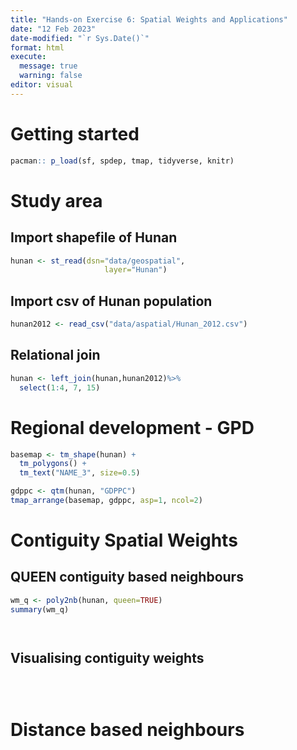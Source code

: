 ```yaml
---
title: "Hands-on Exercise 6: Spatial Weights and Applications"
date: "12 Feb 2023"
date-modified: "`r Sys.Date()`"
format: html
execute: 
  message: true
  warning: false
editor: visual
---
```


# Getting started


```r
pacman:: p_load(sf, spdep, tmap, tidyverse, knitr)
```


# Study area

## Import shapefile of Hunan
```r
hunan <- st_read(dsn="data/geospatial",
                     layer="Hunan") 
```

## Import csv of Hunan population
```r
hunan2012 <- read_csv("data/aspatial/Hunan_2012.csv")
```

## Relational join
```r
hunan <- left_join(hunan,hunan2012)%>%
  select(1:4, 7, 15)
```

# Regional development - GPD
```r
basemap <- tm_shape(hunan) +
  tm_polygons() +
  tm_text("NAME_3", size=0.5)

gdppc <- qtm(hunan, "GDPPC")
tmap_arrange(basemap, gdppc, asp=1, ncol=2)
```

# Contiguity Spatial Weights

## QUEEN contiguity based neighbours
```r
wm_q <- poly2nb(hunan, queen=TRUE)
summary(wm_q)
```

```r

```

```r

```


## Visualising contiguity weights

```r

```

```r

```

```r

```



# Distance based neighbours

```r

```

```r

```

```r

```




```r

```

```r

```

```r

```

